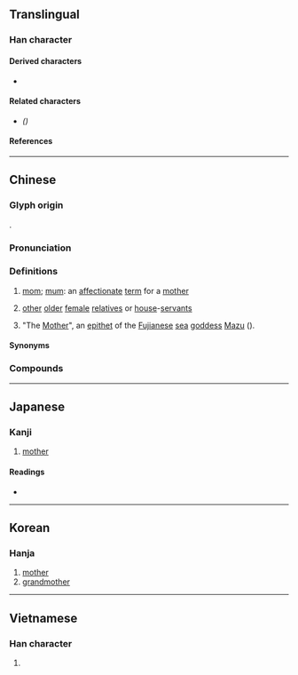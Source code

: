 {{also|妈}}
{{character info/new}}
==Translingual==

===Han character===
{{Han char|rn=38|rad=女|as=10|sn=13|four=41427|canj=VSQF|ids=⿰女馬}}

====Derived characters====
* {{l|mul|[[𢢷]]}}

====Related characters====
* {{l|mul|[[妈]]}} ''({{w|Simplified Chinese}})''

====References====
{{Han ref|kx=0268.210|dkj=06590|dj=0535.400|hdz=21070.120|uh=5ABD}}

----

==Chinese==
{{zh-forms|s=妈}}

===Glyph origin===
{{Han etym}}
{{Han compound|女|馬|ls=psc|c1=s|c2=p}}.

===Pronunciation===
{{zh-pron
|m=mā
|dg=ма1
|c=maa1,maa4,maa2,maa5
|h=pfs=
|md=mă
|mn=má/qz,xm:mâ/xm,zz:ma
|w=1'ma
|x=ma1
|mc=y
|oc=y
|cat=n,pn
}}

===Definitions===
{{zh-hanzi}}

# [[mom]]; [[mum]]: an [[affectionate]] [[term]] for a [[mother]]
# {{lb|zh|usually with qualifier}} [[other]] [[older]] [[female]] [[relative]]s or [[house]]-[[servant]]s
# {{lb|zh|religion}} "The [[mother|Mother]]", an [[epithet]] of the [[Fujian]]ese [[sea]] [[goddess]] [[Mazu]] ({{zh-l|媽祖|tr=-}}).

====Synonyms====
{{zh-dial|媽媽}}
{{zh-dial|媽媽-2}}

===Compounds===
{{zh-der|他媽的|大媽媽|媽媽|乾媽|媽祖|全職媽媽|亂兒媽|媽媽教室|大媽|媽媽令兒|小老媽|奶媽|媽兒|媽祖婆|媽咪|後媽|小媽兒|姨媽|媽媽論兒|媽媽頭|媽祖誕辰|嬤嬤媽|媽祖生|媽子|媽媽樂|姑媽|婆婆媽媽|七娘媽|不婚媽媽|爹媽|未婚媽媽|移民媽媽|星媽|死爹哭媽|道媽媽子|陳媽媽|阿媽|罵爺罵媽|舅媽|老媽子|觀音媽|老媽|老阿媽|黑區媽區}}

----

==Japanese==

===Kanji===
{{ja-kanji|grade=|rs=女10}}

# [[mother]]

====Readings====
* {{ja-readings
|goon=も
|kanon=ぼ
|kanyoon=ま
|kun=はは-}}

----

==Korean==

===Hanja===
{{ko-hanja|hangeul=마|rv=ma|mr=ma}}

# [[mother]]
# [[grandmother]]

----

==Vietnamese==

===Han character===
{{vi-hantu|[[mụ]], [[má]], [[mã]], [[mợ]], [[ma]]|rs=女10}}

# {{rfdef|lang=vi|sort=女10}}